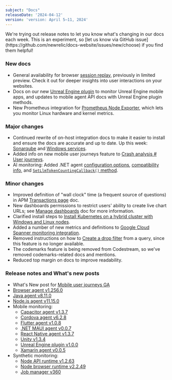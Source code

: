 ```yaml
---
subject: "Docs"
releaseDate: '2024-04-12'
version: 'version: April 5–11, 2024'
---
```


<Callout variant="important">
  We're trying out release notes to let you know what's changing in our docs each week. This is an experiment, so [let us know via GitHub issue](https://github.com/newrelic/docs-website/issues/new/choose) if you find them helpful!
</Callout>

### New docs

* General availability for browser [session replay](/docs/browser/browser-monitoring/browser-pro-features/session-replay/), previously in limited preview. Check it out for deeper insights into user interactions on your websites.
* Docs on our new [Unreal Engine plugin](/docs/mobile-monitoring/new-relic-mobile-unreal-engine/monitor-your-unreal-engine-application/) to monitor Unreal Engine mobile apps, and updates to mobile agent API docs with Unreal Engine plugin methods.
* New Prometheus integration for [Prometheus Node Exporter](/docs/infrastructure/prometheus-integrations/integrations-list/node-exporter-integration/), which lets you monitor Linux hardware and kernel metrics.

### Major changes

* Continued rewrite of on-host integration docs to make it easier to install and ensure the docs are accurate and up to date. Up this week: [Sonarqube](/docs/infrastructure/host-integrations/host-integrations-list/sonarqube-monitoring-integration) and [Windows services](/docs/infrastructure/host-integrations/host-integrations-list/windows-services-integration).
* Added info on new mobile user journeys feature to [Crash analysis # User journeys](/docs/mobile-monitoring/mobile-monitoring-ui/crashes/crash-analysis-page/#user-journeys).
* AI monitoring: Added .NET agent [configuration options](/docs/apm/agents/net-agent/configuration/net-agent-configuration/#ai_monitoring), [compatibility info](/docs/apm/agents/net-agent/getting-started/net-agent-compatibility-requirements/), and [`SetLlmTokenCountingCallback()` method](/docs/apm/agents/net-agent/net-agent-api/setllmtokencountingcallback-net-agent-api/).

### Minor changes

* Improved definition of "wall clock" time (a frequent source of questions) in APM [Transactions page](/docs/apm/apm-ui-pages/monitoring/transactions-page-find-specific-performance-problems/) doc.
* New dashboards permissions to restrict users' ability to create live chart URLs; see [Manage dashboards](/docs/query-your-data/explore-query-data/dashboards/manage-your-dashboard/) doc for more information.
* Clarified install steps to [Install Kubernetes on a hybrid cluster with Windows and Linux nodes](/docs/kubernetes-pixie/kubernetes-integration/advanced-configuration/windows-linux-hybrid-cluster/).
* Added a number of new metrics and definitions to [Google Cloud Spanner monitoring integration](/docs/infrastructure/google-cloud-platform-integrations/gcp-integrations-list/google-cloud-spanner-monitoring-integration/).
* Removed instructions on how to [Create a drop filter](/docs/logs/ui-data/drop-data-drop-filter-rules/#create) from a query, since this feature is no longer available.
* The codemarks feature is being removed from Codestream, so we've removed codemarks-related docs and mentions.
* Reduced top margin on docs to improve readability.

### Release notes and What's new posts

* What's New post for [Mobile user journeys GA](/whats-new/2024/04/whats-new-04-11-mobile-user-journeys/)
* [Browser agent v1.256.0](/docs/release-notes/new-relic-browser-release-notes/browser-agent-release-notes/browser-agent-v1.256.0/)
* [Java agent v8.11.0](/docs/release-notes/agent-release-notes/java-release-notes/java-agent-8110/)
* [Node.js agent v11.15.0](/docs/release-notes/agent-release-notes/nodejs-release-notes/node-agent-11-15-0/)
* Mobile monitoring:
  * [Capacitor agent v1.3.7](/docs/release-notes/mobile-release-notes/capacitor-release-notes/capacitor-agent-137/)
  * [Cordova agent v6.2.8](/docs/release-notes/mobile-release-notes/cordova-release-notes/cordova-agent-628/)
  * [Flutter agent v1.0.8](/docs/release-notes/mobile-release-notes/flutter-release-notes/flutter-agent-108/)
  * [.NET MAUI agent v0.0.7](/docs/release-notes/mobile-release-notes/net-maui-release-notes/net-maui-agent-007/)
  * [React Native agent v1.3.7](/docs/release-notes/mobile-release-notes/react-native-release-notes/react-native-agent-137/)
  * [Unity v1.3.4](/docs/release-notes/mobile-release-notes/unity-release-notes/unity-agent-134/)
  * [Unreal Engine plugin v1.0.0](/docs/release-notes/mobile-release-notes/unreal-release-notes/unreal-engine-plugin-100/)
  * [Xamarin agent v0.0.5](/docs/release-notes/mobile-release-notes/xamarin-release-notes/xamarin-agent-005/)
* Synthetic monitoring:
  * [Node API runtime v1.2.63](/docs/release-notes/synthetics-release-notes/node-api-runtime-release-notes/node-api-runtime-1.2.63/)
  * [Node browser runtime v2.2.49](/docs/release-notes/synthetics-release-notes/node-browser-runtime-release-notes/node-browser-runtime-2.2.49/)
  * [Job manager v360](/docs/release-notes/synthetics-release-notes/job-manager-release-notes/job-manager-release-360/)
